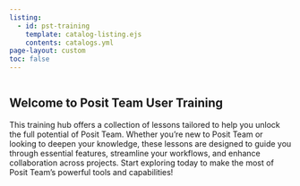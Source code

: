 ```yaml
---
listing:
  - id: pst-training
    template: catalog-listing.ejs
    contents: catalogs.yml
page-layout: custom
toc: false
---
```


::: hero-banner
::: content-block
::: two-column
::: column
::: hero-text
# Welcome to Posit Team User Training

This training hub offers a collection of lessons tailored to help you unlock the full potential of Posit Team. Whether you’re new to Posit Team or looking to deepen your knowledge, these lessons are designed to guide you through essential features, streamline your workflows, and enhance collaboration across projects. Start exploring today to make the most of Posit Team's powerful tools and capabilities!

:::
:::

::: column
::: hero-video
<script src="https://fast.wistia.com/embed/medias/ultwcwirl7.jsonp" async></script><script src="https://fast.wistia.com/assets/external/E-v1.js" async></script><div class="wistia_responsive_padding" style="padding:56.25% 0 0 0;position:relative;"><div class="wistia_responsive_wrapper" style="height:100%;left:0;position:absolute;top:0;width:100%;"><span class="wistia_embed wistia_async_ultwcwirl7 popover=true videoFoam=true" style="display:inline-block;height:100%;position:relative;width:100%">&nbsp;</span></div></div>
:::
:::
:::
:::
:::

<br>


::: centered-container
::: {#pst-training}
:::
:::


<br>
<br>
